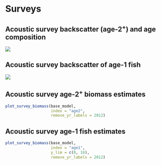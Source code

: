 # Surveys
## Acoustic survey backscatter (age-2$^+$) and age composition
![](../../../doc/image-files/age2-plus-survey-map)

## Acoustic survey backscatter of age-1 fish
![](../../../doc/image-files/age1-survey-map)

## Acoustic survey age-2$^+$ biomass estimates
```r

plot_survey_biomass(base_model,
                    index = "age2",
                    remove_yr_labels = 2012)
```

## Acoustic survey age-1 fish estimates
```r

plot_survey_biomass(base_model,
                    index = "age1",
                    y_lim = c(0, 16),
                    remove_yr_labels = 2012)
```

